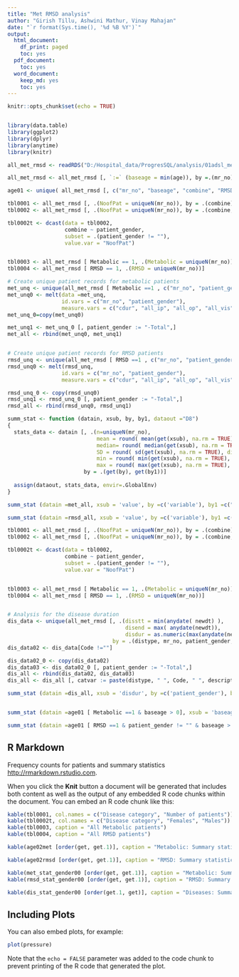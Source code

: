 ---
title: "Met RMSD analysis"
author: "Girish Tillu, Ashwini Mathur, Vinay Mahajan"
date: "`r format(Sys.time(), '%d %B %Y')`"
output:
  html_document:
    df_print: paged
    toc: yes
  pdf_document:
    toc: yes
  word_document:
    keep_md: yes
    toc: yes
---


```{r setup, include=FALSE}
knitr::opts_chunk$set(echo = TRUE)


library(data.table)
library(ggplot2)
library(dplyr)
library(anytime)
library(knitr)

all_met_rmsd <- readRDS("D:/Hospital_data/ProgresSQL/analysis/01adsl_met_rmsd.rds")

all_met_rmsd <- all_met_rmsd [, `:=` (baseage = min(age)), by =.(mr_no)]

age01 <- unique( all_met_rmsd [, c("mr_no", "baseage", "combine", "RMSD", "Metabolic", "patient_gender")] )

tbl0001 <- all_met_rmsd [, .(NoofPat = uniqueN(mr_no)), by = .(combine)]
tbl0002 <- all_met_rmsd [, .(NoofPat = uniqueN(mr_no)), by = .(combine, patient_gender)]

tbl0002t <- dcast(data = tbl0002, 
                  combine ~ patient_gender, 
                  subset = .(patient_gender != ""),
                  value.var = "NoofPat")


tbl0003 <- all_met_rmsd [ Metabolic == 1, .(Metabolic = uniqueN(mr_no))]
tbl0004 <- all_met_rmsd [ RMSD == 1, .(RMSD = uniqueN(mr_no))]

```

```{r, include=FALSE}

# Create unique patient records for metabolic patients
met_unq <- unique(all_met_rmsd [ Metabolic ==1 , c("mr_no", "patient_gender", "cdur", "all_ip", "all_op", "all_vis")])
met_unq0 <- melt(data =met_unq, 
                 id.vars = c("mr_no", "patient_gender"),
                 measure.vars = c("cdur", "all_ip", "all_op", "all_vis")) 
met_unq_0=copy(met_unq0)

met_unq1 <- met_unq_0 [, patient_gender := "-Total",]
met_all <- rbind(met_unq0, met_unq1)


# Create unique patient records for RMSD patients
rmsd_unq <- unique(all_met_rmsd [ RMSD ==1 , c("mr_no", "patient_gender", "cdur", "all_ip", "all_op", "all_vis")])
rmsd_unq0 <- melt(rmsd_unq, 
                 id.vars = c("mr_no", "patient_gender"),
                 measure.vars = c("cdur", "all_ip", "all_op", "all_vis")) 

rmsd_unq_0 <- copy(rmsd_unq0)
rmsd_unq1 <- rmsd_unq_0 [, patient_gender := "-Total",]
rmsd_all <- rbind(rmsd_unq0, rmsd_unq1)

summ_stat <- function (datain, xsub, by, by1, dataout ="D8")
{
  stats_data <- datain [, .(n=uniqueN(mr_no), 
                            mean = round( mean(get(xsub), na.rm = TRUE), digits =1),
                            median= round( median(get(xsub), na.rm = TRUE), digits =2),
                            SD = round( sd(get(xsub), na.rm = TRUE), digits =2),
                            min = round( min(get(xsub), na.rm = TRUE), digits =0),
                            max = round( max(get(xsub), na.rm = TRUE), digits =0)), 
                        by = .(get(by), get(by1))]
  
  assign(dataout, stats_data, envir=.GlobalEnv)
}

summ_stat (datain =met_all, xsub = 'value', by =c('variable'), by1 =c("patient_gender"), dataout ="met_stat_gender00")

summ_stat (datain =rmsd_all, xsub = 'value', by =c('variable'), by1 =c("patient_gender"), dataout ="rmsd_stat_gender00")

tbl0001 <- all_met_rmsd [, .(NoofPat = uniqueN(mr_no)), by = .(combine)]
tbl0002 <- all_met_rmsd [, .(NoofPat = uniqueN(mr_no)), by = .(combine, patient_gender)]

tbl0002t <- dcast(data = tbl0002, 
                  combine ~ patient_gender, 
                  subset = .(patient_gender != ""),
                  value.var = "NoofPat")


tbl0003 <- all_met_rmsd [ Metabolic == 1, .(Metabolic = uniqueN(mr_no))]
tbl0004 <- all_met_rmsd [ RMSD == 1, .(RMSD = uniqueN(mr_no))]


# Analysis for the disease duration
dis_data <- unique(all_met_rmsd [, .(disstt = min(anydate( newdt) ), 
                                     disend = max( anydate(newdt)),
                                     disdur = as.numeric(max(anydate(newdt)) - min(anydate(newdt)) + 1)), 
                                 by = .(distype, mr_no, patient_gender, all_vis, all_ip, all_op,  Code, description)] )
dis_data02 <- dis_data[Code !=""]

dis_data02_0 <- copy(dis_data02)
dis_data03 <- dis_data02_0 [, patient_gender := "-Total",]
dis_all <- rbind(dis_data02, dis_data03)
dis_all <- dis_all [, catvar := paste(distype, " ", Code, " ", description), ]

summ_stat (datain =dis_all, xsub = 'disdur', by =c('patient_gender'), by1 =c("catvar"), dataout ="dis_stat_gender00")


summ_stat (datain =age01 [ Metabolic ==1 & baseage > 0], xsub = 'baseage', by =c('Metabolic'), by1 =c("patient_gender"), dataout ="age02met")

summ_stat (datain =age01 [ RMSD ==1 & patient_gender != "" & baseage > 0], xsub = 'baseage', by =c('RMSD'), by1 =c("patient_gender"), dataout ="age02rmsd")

```

## R Markdown

Frequency counts for patients and summary statistics
<http://rmarkdown.rstudio.com>.

When you click the **Knit** button a document will be generated that includes both content as well as the output of any embedded R code chunks within the document. You can embed an R code chunk like this:

```{r, echo= FALSE}

kable(tbl0001, col.names = c("Disease category", "Number of patients")) 
kable(tbl0002t, col.names = c("Disease category", "Females", "Males")) 
kable(tbl0003, caption = "All Metabolic patients") 
kable(tbl0004, caption = "All RMSD patients") 

kable(age02met [order(get, get.1)], caption = "Metabolic: Summary statistics of baseline age in years") 

kable(age02rmsd [order(get, get.1)], caption = "RMSD: Summary statistics of baseline age in years") 

kable(met_stat_gender00 [order(get, get.1)], caption = "Metabolic: Summary statistics in days and visits") 
kable(rmsd_stat_gender00 [order(get, get.1)], caption = "RMSD: Summary statistics in days and visits") 

kable(dis_stat_gender00 [order(get.1, get)], caption = "Diseases: Summary statistics in days, by gender") 

```

## Including Plots

You can also embed plots, for example:

```{r pressure, echo=FALSE}
plot(pressure)
```

Note that the `echo = FALSE` parameter was added to the code chunk to prevent printing of the R code that generated the plot.
